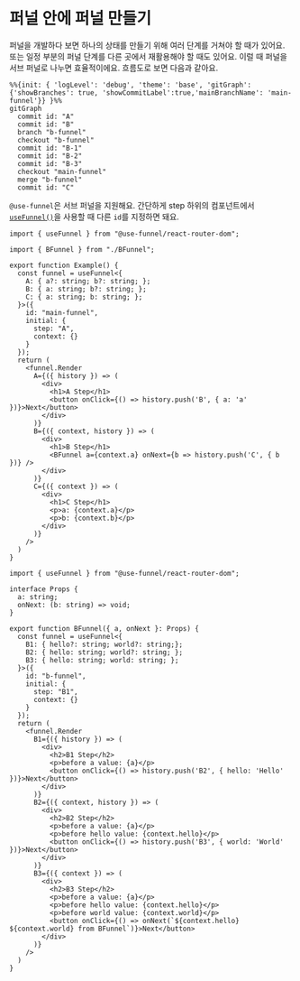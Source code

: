 
# 퍼널 안에 퍼널 만들기

퍼널을 개발하다 보면 하나의 상태를 만들기 위해 여러 단계를 거쳐야 할 때가 있어요. 또는 일정 부분의 퍼널 단계를 다른 곳에서 재활용해야 할 때도 있어요. 이럴 때 퍼널을 서브 퍼널로 나누면 효율적이에요. 흐름도로 보면 다음과 같아요.

```mermaid
%%{init: { 'logLevel': 'debug', 'theme': 'base', 'gitGraph': {'showBranches': true, 'showCommitLabel':true,'mainBranchName': 'main-funnel'}} }%%
gitGraph
  commit id: "A"
  commit id: "B"
  branch "b-funnel"
  checkout "b-funnel"
  commit id: "B-1"
  commit id: "B-2"
  commit id: "B-3"
  checkout "main-funnel"
  merge "b-funnel"
  commit id: "C"
```

`@use-funnel`은 서브 퍼널을 지원해요. 간단하게 <Keyword>step</Keyword> 하위의 컴포넌트에서 [`useFunnel()`](./use-funnel.ko.mdx)을 사용할 때 다른 `id`를 지정하면 돼요.

<div className='h-8' />
<Sandpack>

```tsx Example.tsx active
import { useFunnel } from "@use-funnel/react-router-dom";

import { BFunnel } from "./BFunnel";

export function Example() {
  const funnel = useFunnel<{
    A: { a?: string; b?: string; };
    B: { a: string; b?: string; };
    C: { a: string; b: string; };
  }>({
    id: "main-funnel",
    initial: {
      step: "A",
      context: {}
    }
  });
  return (
    <funnel.Render
      A={({ history }) => (
        <div>
          <h1>A Step</h1>
          <button onClick={() => history.push('B', { a: 'a' })}>Next</button>
        </div>
      )}
      B={({ context, history }) => (
        <div>
          <h1>B Step</h1>
          <BFunnel a={context.a} onNext={b => history.push('C', { b })} />
        </div>
      )}
      C={({ context }) => (
        <div>
          <h1>C Step</h1>
          <p>a: {context.a}</p>
          <p>b: {context.b}</p>
        </div>
      )}
    />
  )
}
```

```tsx BFunnel.tsx
import { useFunnel } from "@use-funnel/react-router-dom";

interface Props {
  a: string;
  onNext: (b: string) => void;
}

export function BFunnel({ a, onNext }: Props) {
  const funnel = useFunnel<{
    B1: { hello?: string; world?: string;};
    B2: { hello: string; world?: string; };
    B3: { hello: string; world: string; };
  }>({
    id: "b-funnel",
    initial: {
      step: "B1",
      context: {}
    }
  });
  return (
    <funnel.Render
      B1={({ history }) => (
        <div>
          <h2>B1 Step</h2>
          <p>before a value: {a}</p>
          <button onClick={() => history.push('B2', { hello: 'Hello' })}>Next</button>
        </div>
      )}
      B2={({ context, history }) => (
        <div>
          <h2>B2 Step</h2>
          <p>before a value: {a}</p>
          <p>before hello value: {context.hello}</p>
          <button onClick={() => history.push('B3', { world: 'World' })}>Next</button>
        </div>
      )}
      B3={({ context }) => (
        <div>
          <h2>B3 Step</h2>
          <p>before a value: {a}</p>
          <p>before hello value: {context.hello}</p>
          <p>before world value: {context.world}</p>
          <button onClick={() => onNext(`${context.hello} ${context.world} from BFunnel`)}>Next</button>
        </div>
      )}
    />
  )
}
```

</Sandpack>
